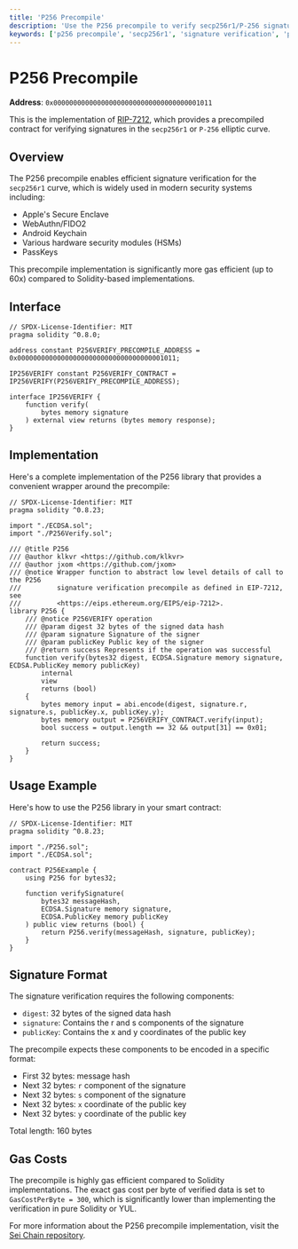 ```yaml
---
title: 'P256 Precompile'
description: 'Use the P256 precompile to verify secp256r1/P-256 signatures directly from EVM smart contracts, enabling efficient passkey-based authentication and signature verification.'
keywords: ['p256 precompile', 'secp256r1', 'signature verification', 'passkey', 'webauthn', 'secure enclave']
---
```



# P256 Precompile

**Address**: `0x0000000000000000000000000000000000001011`

This is the implementation of [RIP-7212](https://github.com/ethereum/RIPs/blob/master/RIPS/rip-7212.md), which provides a precompiled contract for verifying signatures in the `secp256r1` or `P-256` elliptic curve.

## Overview

The P256 precompile enables efficient signature verification for the `secp256r1` curve, which is widely used in modern security systems including:

- Apple's Secure Enclave
- WebAuthn/FIDO2
- Android Keychain
- Various hardware security modules (HSMs)
- PassKeys

This precompile implementation is significantly more gas efficient (up to 60x) compared to Solidity-based implementations.

## Interface

```solidity
// SPDX-License-Identifier: MIT
pragma solidity ^0.8.0;

address constant P256VERIFY_PRECOMPILE_ADDRESS = 0x0000000000000000000000000000000000001011;

IP256VERIFY constant P256VERIFY_CONTRACT = IP256VERIFY(P256VERIFY_PRECOMPILE_ADDRESS);

interface IP256VERIFY {
    function verify(
        bytes memory signature
    ) external view returns (bytes memory response);
}
```

## Implementation

Here's a complete implementation of the P256 library that provides a convenient wrapper around the precompile:

```solidity
// SPDX-License-Identifier: MIT
pragma solidity ^0.8.23;

import "./ECDSA.sol";
import "./P256Verify.sol";

/// @title P256
/// @author klkvr <https://github.com/klkvr>
/// @author jxom <https://github.com/jxom>
/// @notice Wrapper function to abstract low level details of call to the P256
///         signature verification precompile as defined in EIP-7212, see
///         <https://eips.ethereum.org/EIPS/eip-7212>.
library P256 {
    /// @notice P256VERIFY operation
    /// @param digest 32 bytes of the signed data hash
    /// @param signature Signature of the signer
    /// @param publicKey Public key of the signer
    /// @return success Represents if the operation was successful
    function verify(bytes32 digest, ECDSA.Signature memory signature, ECDSA.PublicKey memory publicKey)
        internal
        view
        returns (bool)
    {
        bytes memory input = abi.encode(digest, signature.r, signature.s, publicKey.x, publicKey.y);
        bytes memory output = P256VERIFY_CONTRACT.verify(input);
        bool success = output.length == 32 && output[31] == 0x01;

        return success;
    }
}
```

## Usage Example

Here's how to use the P256 library in your smart contract:

```solidity
// SPDX-License-Identifier: MIT
pragma solidity ^0.8.23;

import "./P256.sol";
import "./ECDSA.sol";

contract P256Example {
    using P256 for bytes32;

    function verifySignature(
        bytes32 messageHash,
        ECDSA.Signature memory signature,
        ECDSA.PublicKey memory publicKey
    ) public view returns (bool) {
        return P256.verify(messageHash, signature, publicKey);
    }
}
```

## Signature Format

The signature verification requires the following components:

- `digest`: 32 bytes of the signed data hash
- `signature`: Contains the r and s components of the signature
- `publicKey`: Contains the x and y coordinates of the public key

The precompile expects these components to be encoded in a specific format:

- First 32 bytes: message hash
- Next 32 bytes: `r` component of the signature
- Next 32 bytes: `s` component of the signature
- Next 32 bytes: `x` coordinate of the public key
- Next 32 bytes: `y` coordinate of the public key

Total length: 160 bytes

## Gas Costs

The precompile is highly gas efficient compared to Solidity implementations. The exact gas cost per byte of verified data is set to `GasCostPerByte = 300`, which is significantly lower than implementing the verification in pure Solidity or YUL.

<Callout type="info">For more information about the P256 precompile implementation, visit the [Sei Chain repository](https://github.com/sei-protocol/sei-chain/tree/evm/precompiles/p256).</Callout>
